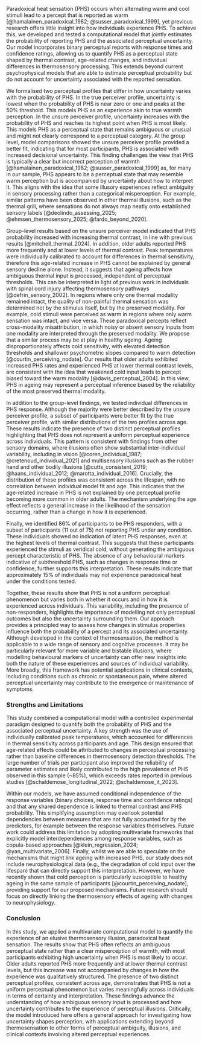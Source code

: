
Paradoxical heat sensation (PHS) occurs when alternating warm and cool stimuli lead to a percept that is reported as warm [@hamalainen_paradoxical_1982; @susser_paradoxical_1999], yet previous research offers little insight into how individuals experience PHS. To achieve this, we developed and tested a computational model that jointly estimates the probability of reporting PHS and the associated perceptual uncertainty. Our model incorporates binary perceptual reports with response times and confidence ratings, allowing us to quantify PHS as a perceptual state shaped by thermal contrast, age-related changes, and individual differences in thermosensory processing. This extends beyond current psychophysical models that are able to estimate perceptual probability but do not account for uncertainty associated with the reported sensation. 

We formalised two perceptual profiles that differ in how uncertainty varies with the probability of PHS. In the true perceiver profile, uncertainty is lowest when the probability of PHS is near zero or one and peaks at the 50% threshold. This models PHS as an experience akin to true warmth perception. In the unsure perceiver profile, uncertainty increases with the probability of PHS and reaches its highest point when PHS is most likely. This models PHS as a perceptual state that remains ambiguous or unusual and might not clearly correspond to a perceptual category. At the group level, model comparisons showed the unsure perceiver profile provided a better fit, indicating that for most participants, PHS is associated with increased decisional uncertainty. This finding challenges the view that PHS is typically a clear but incorrect perception of warmth [@hamalainen_paradoxical_1982; @susser_paradoxical_1999] as, for many in our sample, PHS appears to be a perceptual state that may resemble warm perception but is accompanied by uncertainty about how to interpret it. This aligns with the idea that some illusory experiences reflect ambiguity in sensory processing rather than a categorical misperception. For example, similar patterns have been observed in other thermal illusions, such as the thermal grill, where sensations do not always map neatly onto established sensory labels [@deolindo_assessing_2025; @ehmsen_thermosensory_2025; @fardo_beyond_2020].

Group-level results based on the unsure perceiver model indicated that PHS probability increased with increasing thermal contrast, in line with previous results [@mitchell_thermal_2024]. In addition, older adults reported PHS more frequently and at lower levels of thermal contrast. Peak temperatures were individually calibrated to account for differences in thermal sensitivity, therefore this age-related increase in PHS cannot be explained by general sensory decline alone. Instead, it suggests that ageing affects how ambiguous thermal input is processed, independent of perceptual thresholds. This can be interpreted in light of previous work in individuals with spinal cord injury affecting thermosensory pathways [@defrin_sensory_2002]. In regions where only one thermal modality remained intact, the quality of non-painful thermal sensation was determined not by the stimulus itself, but by the preserved modality. For example, cold stimuli were perceived as warm in regions where only warm sensation was intact, and vice versa. These paradoxical percepts reflect cross-modality misattribution, in which noisy or absent sensory inputs from one modality are interpreted through the preserved modality. We propose that a similar process may be at play in healthy ageing. Ageing disproportionately affects cold sensitivity, with elevated detection thresholds and shallower psychometric slopes compared to warm detection [@courtin_perceiving_nodate]. Our results that older adults exhibited increased PHS rates and experienced PHS at lower thermal contrast levels, are consistent with the idea that weakened cold input leads to percept biased toward the warm modality [@davis_perceptual_2004]. In this view, PHS in ageing may represent a perceptual inference biased by the reliability of the most preserved thermal modality.
	
In addition to the group-level findings, we tested individual differences in PHS response. Although the majority were better described by the unsure perceiver profile, a subset of participants were better fit by the true perceiver profile, with similar distributions of the two profiles across age. These results indicate the presence of two distinct perceptual profiles highlighting that PHS does not represent a uniform perceptual experience across individuals. This pattern is consistent with findings from other sensory domains, where illusions often show substantial inter-individual variability, including in vision [@coren_individual_1987; @cretenoud_individual_2021] and multisensory illusions such as the rubber hand and other bodily illusions [@cutts_consistent_2019; @haans_individual_2012; @marotta_individual_2016]. Crucially, the distribution of these profiles was consistent across the lifespan, with no correlation between individual model fit and age. This indicates that the age-related increase in PHS is not explained by one perceptual profile becoming more common in older adults. The mechanism underlying the age effect reflects a general increase in the likelihood of the sensation occurring, rather than a change in how it is experienced. 

Finally, we identified 86% of participants to be PHS responders, with a subset of participants (11 out of 75) not reporting PHS under any condition. These individuals showed no indication of latent PHS responses, even at the highest levels of thermal contrast. This suggests that these participants experienced the stimuli as veridical cold, without generating the ambiguous percept characteristic of PHS. The absence of any behavioural markers indicative of subthreshold PHS, such as changes in response time or confidence, further supports this interpretation. These results indicate that approximately 15% of individuals may not experience paradoxical heat under the conditions tested.

Together, these results show that PHS is not a uniform perceptual phenomenon but varies both in whether it occurs and in how it is experienced across individuals. This variability, including the presence of non-responders, highlights the importance of modelling not only perceptual outcomes but also the uncertainty surrounding them. Our approach  provides a principled way to assess how changes in stimulus properties influence both the probability of a percept and its associated uncertainty. Although developed in the context of thermosensation, the method is applicable to a wide range of sensory and cognitive processes. It may be particularly relevant for more variable and bistable illusions, where modelling behavioural markers of uncertainty can offer new insights into both the nature of these experiences and sources of individual variability. More broadly, this framework has potential applications in clinical contexts, including conditions such as chronic or spontaneous pain, where altered perceptual uncertainty may contribute to the emergence or maintenance of symptoms.

### Strengths and Limitations
This study combined a computational model with a controlled experimental paradigm designed to quantify both the probability of PHS and the associated perceptual uncertainty. A key strength was the use of individually calibrated peak temperatures, which accounted for differences in thermal sensitivity across participants and age. This design ensured that age-related effects could be attributed to changes in perceptual processing rather than baseline differences in thermosensory detection thresholds. The large number of trials per participant also improved the reliability of parameter estimates and likely contributed to the high prevalence of PHS observed in this sample (~85%), which exceeds rates reported in previous studies [@schaldemose_longitudinal_2022; @schaldemose_it_2023].

Within our models, we have assumed conditional independence of the response variables (binary choices, response time and confidence ratings) and that any shared dependence is linked to thermal contrast and PHS probability. This simplifying assumption may overlook potential dependencies between measures that are not fully accounted for by the predictors, for example between the response variables themselves. Future work could address this limitation by adopting multivariate frameworks that explicitly model interdependencies among response variables, such as copula-based approaches [@klein_regression_2024; @yan_multivariate_2006]. Finally, whilst we are able to speculate on the mechanisms that might link ageing with increased PHS, our study does not include neurophysiological data (e.g., the degradation of cold input over the lifespan) that can directly support this interpretation. However, we have recently shown that cold perception is particularly susceptible to healthy ageing in the same sample of participants [@courtin_perceiving_nodate], providing support for our proposed mechanisms. Future research should focus on directly linking the thermosensory effects of ageing with changes to neurophysiology. 

### Conclusion
In this study, we applied a multivariate computational model to quantify the experience of an elusive thermosensory illusion, paradoxical heat sensation. The results show that PHS often reflects an ambiguous perceptual state rather than a clear misperception of warmth, with most participants exhibiting high uncertainty when PHS is most likely to occur. Older adults reported PHS more frequently and at lower thermal contrast levels, but this increase was not accompanied by changes in how the experience was qualitatively structured. The presence of two distinct perceptual profiles, consistent across age, demonstrates that PHS is not a uniform perceptual phenomenon but varies meaningfully across individuals in terms of certainty and interpretation. These findings advance the understanding of how ambiguous sensory input is processed and how uncertainty contributes to the experience of perceptual illusions. Critically, the model introduced here offers a general approach for investigating how uncertainty shapes perception, with applications extending beyond thermosensation to other forms of perceptual ambiguity, illusions, and clinical contexts involving altered perceptual experiences.


